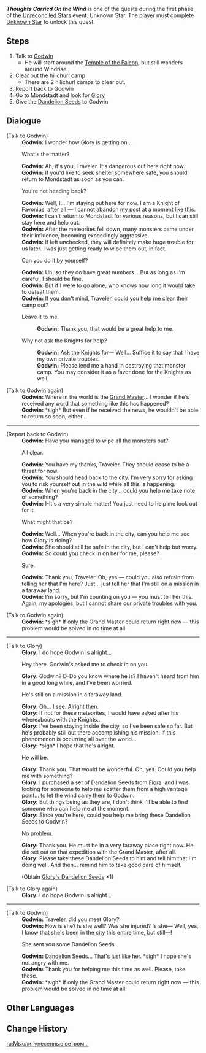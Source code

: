 {{Quest Infobox
|id            = 41135
|image         = NPC Location Godwin Context.png
|type          = World
|region        = Mondstadt
|area          = Starfell Valley
|event_name    = Unreconciled Stars
|summary       = Godwin asks the Traveler to help him clear out a monster camp and then check up on Glory. She returns the favor by asking the Traveler to give him some dandelion seeds.
|requirement   = Complete [[Unknown Star]]
|startLocation = [[Starfell Valley]], [[Mondstadt]]
|mora          = 25,000
|primogems     = 40
|other         = {{Card|Fading Star's Might|20}}
|characters    = Glory; Godwin; Traveler
}}
'''''Thoughts Carried On the Wind''''' is one of the quests during the first phase of the [[Unreconciled Stars]] event: Unknown Star. The player must complete [[Unknown Star]] to unlock this quest.

==Steps==
#Talk to [[Godwin]]
#* He will start around the [[Temple of the Falcon]], but still wanders around Windrise.
#Clear out the hilichurl camp
#*There are 2 hilichurl camps to clear out.
#Report back to Godwin
# Go to Mondstadt and look for [[Glory]]
#Give the [[Dandelion Seed]]s to Godwin

==Dialogue==
{{Quest Description|The meteor shower out in the wild seems to have left Godwin all in a fluster...}}
{{Dialogue start}}
;(Talk to Godwin)
:'''Godwin:''' I wonder how Glory is getting on...
:{{DIcon}} What's the matter?
:'''Godwin:''' Ah, it's you, Traveler. It's dangerous out here right now.
:'''Godwin:''' If you'd like to seek shelter somewhere safe, you should return to Mondstadt as soon as you can.
:{{DIcon}} You're not heading back?
:'''Godwin:''' Well, I... I'm staying out here for now. I am a Knight of Favonius, after all &mdash; I cannot abandon my post at a moment like this.
:'''Godwin:''' I can't return to Mondstadt for various reasons, but I can still stay here and help out.
:'''Godwin:''' After the meteorites fell down, many monsters came under their influence, becoming exceedingly aggressive.
:'''Godwin:''' If left unchecked, they will definitely make huge trouble for us later. I was just getting ready to wipe them out, in fact.
:{{DIcon}} Can you do it by yourself?
:'''Godwin:''' Uh, so they do have great numbers... But as long as I'm careful, I should be fine.
:'''Godwin:''' But if I were to go alone, who knows how long it would take to defeat them.
:'''Godwin:''' If you don't mind, Traveler, could you help me clear their camp out?
:{{DIcon}} Leave it to me.
::'''Godwin:''' Thank you, that would be a great help to me.
:{{DIcon}} Why not ask the Knights for help?
::'''Godwin:''' Ask the Knights for&mdash; Well... Suffice it to say that I have my own private troubles.
::'''Godwin:''' Please lend me a hand in destroying that monster camp. You may consider it as a favor done for the Knights as well.

;(Talk to Godwin again)
:'''Godwin:''' Where in the world is the [[Varka|Grand Master]]... I wonder if he's received any word that something like this has happened?
:'''Godwin:''' *sigh* But even if he received the news, he wouldn't be able to return so soon, either...
----
;(Report back to Godwin)
:'''Godwin:''' Have you managed to wipe all the monsters out?
:{{DIcon}} All clear.
:'''Godwin:''' You have my thanks, Traveler. They should cease to be a threat for now.
:'''Godwin:''' You should head back to the city. I'm very sorry for asking you to risk yourself out in the wild while all this is happening.
:'''Godwin:''' When you're back in the city... could you help me take note of something?
:'''Godwin:''' I-It's a very simple matter! You just need to help me look out for it.
:{{DIcon}} What might that be?
:'''Godwin:''' Well... When you're back in the city, can you help me see how Glory is doing?
:'''Godwin:''' She should still be safe in the city, but I can't help but worry.
:'''Godwin:''' So could you check in on her for me, please?
:{{DIcon}} Sure.
:'''Godwin:''' Thank you, Traveler. Oh, yes &mdash; could you also refrain from telling her that I'm here? Just... just tell her that I'm still on a mission in a faraway land.
:'''Godwin:''' I'm sorry, but I'm counting on you &mdash; you must tell her this. Again, my apologies, but I cannot share our private troubles with you.

;(Talk to Godwin again)
:'''Godwin:''' *sigh* If only the Grand Master could return right now &mdash; this problem would be solved in no time at all.
----
;(Talk to Glory)
:'''Glory:''' I do hope Godwin is alright...
:{{DIcon}} Hey there. Godwin's asked me to check in on you.
:'''Glory:''' Godwin? D-Do you know where he is? I haven't heard from him in a good long while, and I've been worried.
:{{DIcon}} He's still on a mission in a faraway land.
:'''Glory:''' Oh... I see. Alright then.
:'''Glory:''' If not for these meteorites, I would have asked after his whereabouts with the Knights...
:'''Glory:''' I've been staying inside the city, so I've been safe so far. But he's probably still out there accomplishing his mission. If this phenomenon is occurring all over the world...
:'''Glory:''' *sigh* I hope that he's alright.
:{{DIcon}} He will be.
:'''Glory:''' Thank you. That would be wonderful. Oh, yes. Could you help me with something?
:'''Glory:''' I purchased a set of Dandelion Seeds from [[Flora]], and I was looking for someone to help me scatter them from a high vantage point... to let the wind carry them to Godwin.
:'''Glory:''' But things being as they are, I don't think I'll be able to find someone who can help me at the moment.
:'''Glory:''' Since you're here, could you help me bring these Dandelion Seeds to Godwin?
:{{DIcon}} No problem.
:'''Glory:''' Thank you. He must be in a very faraway place right now. He did set out on that expedition with the Grand Master, after all.
:'''Glory:''' Please take these Dandelion Seeds to him and tell him that I'm doing well. And then... remind him to take good care of himself.
:;(Obtain [[Glory's Dandelion Seeds]] ×1)

;(Talk to Glory again)
:'''Glory:''' I do hope Godwin is alright...
----
;(Talk to Godwin)
:'''Godwin:''' Traveler, did you meet Glory?
:'''Godwin:''' How is she? Is she well? Was she injured? Is she&mdash; Well, yes, I know that she's been in the city this entire time, but still&mdash;!
:{{DIcon}} She sent you some Dandelion Seeds.
:'''Godwin:''' Dandelion Seeds... That's just like her. *sigh* I hope she's not angry with me.
:'''Godwin:''' Thank you for helping me this time as well. Please, take these.
:'''Godwin:''' *sigh* If only the Grand Master could return right now &mdash; this problem would be solved in no time at all.
{{Dialogue end}}

==Other Languages==
{{Other Languages
|en      = Thoughts Carried On the Wind
|zhs     = 风带来的思念
|zhs_rm  = Fēng Dàilái de Sīniàn
|zht     = 風帶來的思念
|zht_rm  = Fēng Dàilái de Sīniàn
|zh_tl   = Thoughts Brought by the Wind
|ja      = 風がもたらした思い
|ja_rm   = Kaze ga Motarashita Omoi
|ja_tl   = Thoughts Brought by the Wind
|ko      = 바람이 가져온 그리움
|ko_rm   = Barami Gajyeoon Geurium
|ko_tl   = Longing Brought by the Wind
|es      = Pensamientos llevados por el viento
|es_tl   = Thoughts Carried On the Wind
|fr      = Pensées portées par le vent
|fr_tl   = Thoughts Carried by the Wind
|ru      = Мысли, унесённые ветром...
|ru_tl   = Thoughts Carried On the Wind...
|th      = สายลมแห่งห้วงคำนึง
|th_rm   = 
|th_tl   = 
|vi      = Ngọn Gió Mang Theo Nỗi Nhớ
|vi_tl   = 
|de      = Vom Wind getragene Gedanken
|de_tl   = Thoughts Carried by the Wind
|id      = Angin Membawa Rindu
|id_tl   = Yearning Carried by the Wind
|pt      = Pensamentos Carregados no Vento
|pt_tl   = Thoughts Carried On the Wind
}}

==Change History==
{{Change History|1.1}}

[[ru:Мысли, унесенные ветром...]]